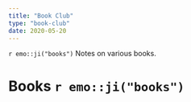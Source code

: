 ```yaml
---
title: "Book Club"
type: "book-club"
date: 2020-05-20
---
```


`r emo::ji("books")` Notes on various books.

<!--more-->


# Books `r emo::ji("books")`
